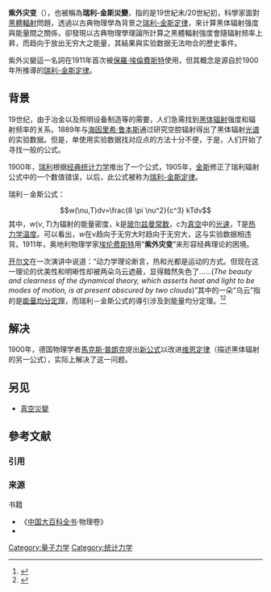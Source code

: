 {{refimprove|time=2013-05-30T08:33:55+00:00}}
{{NoteTA|G1=物理學}}

'''紫外灾变'''（{{lang-en|ultraviolet catastrophe}}），也被稱為'''瑞利-金斯災變'''，指的是19世紀末/20世紀初，科學家面對[[黑體輻射|黑體輻射]]問題，透過以古典物理學為背景之[[瑞利-金斯定律|瑞利-金斯定律]]，來计算黑体辐射强度與能量間之關係，卻發現以古典物理學理論所計算之黑體輻射強度會隨辐射频率上昇，而趋向于放出无穷大之能量，其結果與实验数据无法吻合的歷史事件。

紫外災變這一名詞在1911年首次被[[保罗·埃伦费斯特|保羅·埃倫費斯特]]使用，但其概念是源自於1900年所推導的[[瑞利-金斯定律|瑞利-金斯定律]]。

== 背景 ==
19世纪，由于冶金以及照明设备制造等的需要，人们急需找到[[黑体辐射|黑体辐射]]强度和辐射频率的关系。1889年{{link-de|卢默|Otto Lummer
}}与[[海因里希·鲁本斯|海因里希·鲁本斯]]通过研究空腔辐射得出了黑体辐射[[光谱|光谱]]的实验数据。但是，单使用实验数据找对应点的方法十分不便，于是，人们开始了寻找一般的公式。

1900年，[[瑞利|瑞利]]根据[[经典统计力学|经典统计力学]]推出了一个公式，1905年，[[金斯|金斯]]修正了瑞利辐射公式中的一个数值错误，以后，此公式被称为[[瑞利-金斯定律|瑞利-金斯定律]]。

瑞利－金斯公式：
:<math>
w(\nu,T)dv=\frac{8 \pi \nu^2}{c^3} kTdv
</math>
其中，<math>w(\nu,T)</math>为辐射的能量密度，k是[[玻尔兹曼常数|玻尔兹曼常数]]，c为[[真空|真空]]中的[[光速|光速]]，T是[[热力学温度|热力学温度]]。可以看出，<math>w</math>在ν趋向于无穷大时趋向于无穷大，这与实验数据相违背。1911年，奥地利物理学家[[埃伦费斯特|埃伦费斯特]]用“'''紫外灾变'''”来形容经典理论的困境。

[[威廉·汤姆森|开尔文]]在一次演讲中说道：“动力学理论断言，热和光都是运动的方式。但现在这一理论的优美性和明晰性却被两朵乌云遮蔽，显得黯然失色了……(''The beauty and clearness of the dynamical theory, which asserts heat and light to be modes of motion, is at present obscured by two clouds'')”其中的一朵“乌云”指的是[[能量均分定理|能量均分定理]]，而瑞利－金斯公式的導引涉及到能量均分定理。<ref name=Kragh2002>{{cite book | last =Kragh | first =Helge | title =Quantum Generations: A History of Physics in the Twentieth Century  | publisher =Princeton University Press | edition =Reprint | date =2002 | isbn =978-0691095523}}</ref>{{rp|9}}<Ref>{{cite web| url =http://hyperphysics.phy-astr.gsu.edu/hbase/quantum/rayj.html| title = Electromagnetic Waves in a Cubical Cavity| website =Hyperphysics| publisher =Georgia State university}}</ref>

== 解决 ==
{{Main|普朗克黑体辐射定律#历史}}

1900年，德国物理学者[[馬克斯·普朗克|馬克斯·普朗克]]提出[[普朗克黑體輻射定律|新公式]]以改进[[维恩定律|维恩定律]]（描述黑体辐射的另一公式），实际上解决了这一问题。

== 另见 ==
* [[真空災變|真空災變]]

== 參考文献 ==
=== 引用 ===
{{Reflist}}

=== 来源 ===
; 书籍
* 《[[中国大百科全书|中国大百科全书]]·物理卷》
* {{cite book |url= http://book.sina.com.cn/nzt/edu/shangditouzhiguzima/12.shtml |title=上帝掷骰子吗？ |author=曹天元 |website=新浪读书 |section=第二章“乌云” |language=zh-cn |year=}}

{{DEFAULTSORT:ultraviolet catastrophe}}
[[Category:量子力学|Category:量子力学]]
[[Category:统计力学|Category:统计力学]]